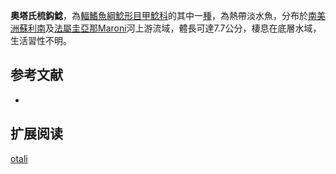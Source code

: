 {{Speciesbox
| name = 奧塔氏梳鈎鯰
| image = 
| image_width = 250px
| image_caption = 
| status = NE
| status_system = IUCN3.1
| genus = Peckoltia
| species = otali
| authority = [[Fisch-Muller_&_Covain|Fisch-Muller & Covain]], 2012
| synonyms = 
}}

'''奧塔氏梳鈎鯰'''，為[[輻鰭魚綱|輻鰭魚綱]][[鯰形目|鯰形目]][[甲鯰科|甲鯰科]]的其中一[[種|種]]，為熱帶淡水魚，分布於[[南美洲|南美洲]][[蘇利南|蘇利南]]及[[法屬圭亞那|法屬圭亞那]]Maroni河上游流域，體長可達7.7公分，棲息在底層水域，生活習性不明。

==参考文献==
*{{FishBase_species|genus=Peckoltia|species=otali|year=2015|month=1}}

== 扩展阅读 ==
{{refbegin}}
{{wikispecies-inline|Peckoltia otali|奧塔氏梳鈎鯰}}
{{refend}}
{{Taxonbar|from=Q14062976}}

[[Category:梳鈎鯰屬|otali]]